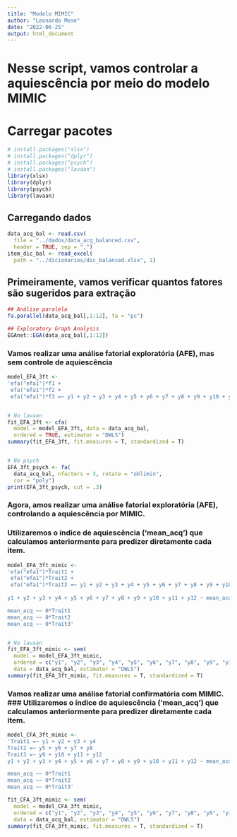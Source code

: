 ---
title: "Modelo MIMIC"
author: "Leonardo Mose"
date: "2022-06-25"
output: html_document
---

# Nesse script, vamos controlar a aquiescência por meio do **modelo MIMIC**


# Carregar pacotes
```{r}
# install.packages("xlsx")
# install.packages("dplyr")
# install.packages("psych")
# install.packages("lavaan")
library(xlsx)
library(dplyr)
library(psych)
library(lavaan)
```


## Carregando dados
```{r}
data_acq_bal <- read.csv(
  file = "../dados/data_acq_balanced.csv",
  header = TRUE, sep = ",")
item_dic_bal <- read_excel(
  path = "../dicionarios/dic_balanced.xlsx", 1)
```


## Primeiramente, vamos verificar quantos fatores são sugeridos para extração
```{r}
## Análise paralela
fa.parallel(data_acq_bal[,1:12], fa = "pc")

## Exploratory Graph Analysis
EGAnet::EGA(data_acq_bal[,1:12])
```


### Vamos realizar uma **análise fatorial exploratória (AFE)**, mas sem controle de aquiescência
```{r}
model_EFA_3ft <-
'efa("efa1")*f1 + 
 efa("efa1")*f2 +
 efa("efa1")*f3 =~ y1 + y2 + y3 + y4 + y5 + y6 + y7 + y8 + y9 + y10 + y11 + y12'


# No lavaan
fit_EFA_3ft <- cfa(
  model = model_EFA_3ft, data = data_acq_bal,
  ordered = TRUE, estimator = "DWLS")
summary(fit_EFA_3ft, fit.measures = T, standardized = T)


# No psych
EFA_3ft_psych <- fa(
  data_acq_bal, nfactors = 3, rotate = "oblimin",
  cor = "poly")
print(EFA_3ft_psych, cut = .3)
```


### Agora, amos realizar uma **análise fatorial exploratória (AFE)**, controlando a aquiescência por **MIMIC**.
### Utilizaremos o índice de aquiescência ('mean_acq') que calculamos anteriormente para predizer diretamente cada item.
```{r}
model_EFA_3ft_mimic <-
'efa("efa1")*Trait1 + 
 efa("efa1")*Trait2 +
 efa("efa1")*Trait3 =~ y1 + y2 + y3 + y4 + y5 + y6 + y7 + y8 + y9 + y10 + y11 + y12
 
y1 + y2 + y3 + y4 + y5 + y6 + y7 + y8 + y9 + y10 + y11 + y12 ~ mean_acq

mean_acq ~~ 0*Trait1
mean_acq ~~ 0*Trait2
mean_acq ~~ 0*Trait3'


# No lavaan
fit_EFA_3ft_mimic <- sem(
  model = model_EFA_3ft_mimic, 
  ordered = c("y1", "y2", "y3", "y4", "y5", "y6", "y7", "y8", "y9", "y10",  "y11", "y12"),
  data = data_acq_bal, estimator = "DWLS")
summary(fit_EFA_3ft_mimic, fit.measures = T, standardized = T)
```



### Vamos realizar  uma **análise fatorial confirmatória** com **MIMIC**.  ### Utilizaremos o índice de aquiescência ('mean_acq') que calculamos anteriormente para predizer diretamente cada item.
```{r}
model_CFA_3ft_mimic <- 
'Trait1 =~ y1 + y2 + y3 + y4 
Trait2 =~ y5 + y6 + y7 + y8
Trait3 =~ y9 + y10 + y11 + y12 
y1 + y2 + y3 + y4 + y5 + y6 + y7 + y8 + y9 + y10 + y11 + y12 ~ mean_acq

mean_acq ~~ 0*Trait1
mean_acq ~~ 0*Trait2
mean_acq ~~ 0*Trait3'

fit_CFA_3ft_mimic <- sem(
  model = model_CFA_3ft_mimic, 
  ordered = c("y1", "y2", "y3", "y4", "y5", "y6", "y7", "y8", "y9", "y10",  "y11", "y12"),
  data = data_acq_bal, estimator = "DWLS")
summary(fit_CFA_3ft_mimic, fit.measures = T, standardized = T)
```

